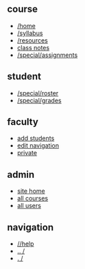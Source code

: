 <nav>
== course ==
* [[ /home ]]
* [[ /syllabus ]]
* [[ /resources ]]
* [[ /notes/home | class notes]]
* [[ /special/assignments ]]
</nav>
<nav access='student'>
== student ==
* [[ /special/roster ]]
* [[ /special/grades ]]
</nav>
<nav access='faculty'>
== faculty ==
* [[ /special/users | add students ]]
* [[ /navigation | edit navigation ]]
* [[ /private/home | private ]]
</nav>
<nav access='admin'>
== admin ==
* [[ //home | site home ]]
* [[ //special/courses | all courses ]]
* [[ //special/users | all users ]]
</nav>
<nav>
== navigation ==
* [[ //help ]]
* <a href="..">.. /</a>
* <a href=".">. /</a>
</nav>
